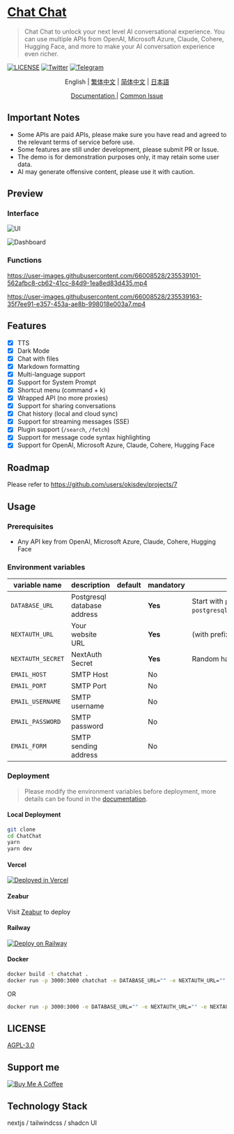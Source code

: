 # [Chat Chat](https://chat.okisdev.com)
 
> Chat Chat to unlock your next level AI conversational experience. You can use multiple APIs from OpenAI, Microsoft Azure, Claude, Cohere, Hugging Face, and more to make your AI conversation experience even richer.

[![LICENSE](https://img.shields.io/github/license/okisdev/ChatChat?style=flat-square)](https://github.com/okisdev/ChatChat/blob/master/LICENSE) [![Twitter](https://img.shields.io/twitter/follow/okisdev)](https://twitter.com/okisdev) [![Telegram](https://img.shields.io/badge/Telegram-Chat%20Chat-blue?style=flat-square&logo=telegram)](https://t.me/+uWx9qtafv-BiNGVk)

<p align='center'>
    <a>English</a> | <a href='README.zh_HK.mdx'>繁体中文</a> | <a href='README.zh_CN.mdx'>简体中文</a> | <a href='README.JA.mdx'>日本語</a>
</p>

<p align='center'>
    <a href='https://docs.okis.dev/chat' target='_blank'>
        Documentation
    </a>
    | <a href='https://github.com/okisdev/ChatChat/issues/3'>Common Issue</a>
</p>

## Important Notes

-   Some APIs are paid APIs, please make sure you have read and agreed to the relevant terms of service before use.
-   Some features are still under development, please submit PR or Issue.
-   The demo is for demonstration purposes only, it may retain some user data.
-   AI may generate offensive content, please use it with caution.

## Preview

### Interface

![UI](https://cdn.harrly.com/project/GitHub/Chat-Chat/img/UI-1.png)

![Dashboard](https://cdn.harrly.com/project/GitHub/Chat-Chat/img/Dashboard-1.png)

### Functions

https://user-images.githubusercontent.com/66008528/235539101-562afbc8-cb62-41cc-84d9-1ea8ed83d435.mp4

https://user-images.githubusercontent.com/66008528/235539163-35f7ee91-e357-453a-ae8b-998018e003a7.mp4

## Features

-   [x] TTS
-   [x] Dark Mode
-   [x] Chat with files
-   [x] Markdown formatting
-   [x] Multi-language support
-   [x] Support for System Prompt
-   [x] Shortcut menu (command + k)
-   [x] Wrapped API (no more proxies)
-   [x] Support for sharing conversations
-   [x] Chat history (local and cloud sync)
-   [x] Support for streaming messages (SSE)
-   [x] Plugin support (`/search`, `/fetch`)
-   [x] Support for message code syntax highlighting
-   [x] Support for OpenAI, Microsoft Azure, Claude, Cohere, Hugging Face

## Roadmap

Please refer to https://github.com/users/okisdev/projects/7

## Usage

### Prerequisites

-   Any API key from OpenAI, Microsoft Azure, Claude, Cohere, Hugging Face

### Environment variables

| variable name     | description                 | default | mandatory | prompt                                                                                                            |
| ----------------- | --------------------------- | ------- | --------- | ----------------------------------------------------------------------------------------------------------------- |
| `DATABASE_URL`    | Postgresql database address |         | **Yes**   | Start with `postgresql://` (if not required, please fill in `postgresql://user:password@example.com:port/dbname`) |
| `NEXTAUTH_URL`    | Your website URL            |         | **Yes**   | (with prefix)                                                                                                     |
| `NEXTAUTH_SECRET` | NextAuth Secret             |         | **Yes**   | Random hash (16 bits is best)                                                                                     |
| `EMAIL_HOST`      | SMTP Host                   |         | No        |                                                                                                                   |
| `EMAIL_PORT`      | SMTP Port                   |         | No        |                                                                                                                   |
| `EMAIL_USERNAME`  | SMTP username               |         | No        |                                                                                                                   |
| `EMAIL_PASSWORD`  | SMTP password               |         | No        |                                                                                                                   |
| `EMAIL_FORM`      | SMTP sending address        |         | No        |                                                                                                                   |

### Deployment

> Please modify the environment variables before deployment, more details can be found in the [documentation](https://docs.okis.dev/chat/deployment/).

#### Local Deployment

```bash
git clone
cd ChatChat
yarn
yarn dev
```

#### Vercel

[![Deployed in Vercel](https://vercel.com/button)](https://vercel.com/import/project?template=https://github.com/okisdev/ChatChat)

#### Zeabur

Visit [Zeabur](https://zeabur.com) to deploy

#### Railway

[![Deploy on Railway](https://railway.app/button.svg)](https://railway.app/template/-WWW5r)

#### Docker

```bash
docker build -t chatchat .
docker run -p 3000:3000 chatchat -e DATABASE_URL="" -e NEXTAUTH_URL="" -e NEXTAUTH_SECRET="" -e EMAIL_HOST="" -e EMAIL_PORT="" -e EMAIL_USERNAME="" -e EMAIL_PASSWORD="" -e EMAIL_FORM=""
```

OR

```bash
docker run -p 3000:3000 -e DATABASE_URL="" -e NEXTAUTH_URL="" -e NEXTAUTH_SECRET="" -e EMAIL_HOST="" -e EMAIL_PORT="" -e EMAIL_USERNAME="" -e EMAIL_PASSWORD="" -e EMAIL_FORM="" ghcr.io/okisdev/chatchat:latest
```

## LICENSE

[AGPL-3.0](./LICENSE)

## Support me

[![Buy Me A Coffee](https://www.buymeacoffee.com/assets/img/custom_images/orange_img.png)](https://www.buymeacoffee.com/okisdev)

## Technology Stack

nextjs / tailwindcss / shadcn UI
